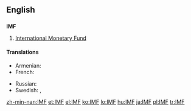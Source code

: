 ==English==
==={{initialism}}===
'''IMF'''
# [[International Monetary Fund]]

====Translations====
{{trans-top|International Monetary Fund}}
* Armenian: {{t|hy|ԱՄՀ|tr=AMH|sc=Armn}}
* French: {{t|fr|FMI|m}}
{{trans-mid}}
* Russian: {{t|ru|МВФ|m|tr=em-ve-éf}}
* Swedish: {{t-|sv|IMF}},  {{t-|sv|IVF}}
{{trans-bottom}}



[[zh-min-nan:IMF]]
[[et:IMF]]
[[el:IMF]]
[[ko:IMF]]
[[lo:IMF]]
[[hu:IMF]]
[[ja:IMF]]
[[pl:IMF]]
[[tr:IMF]]